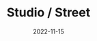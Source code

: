 ---
title: "Studio / Street"
shortTitle: "Fashion"
slug: "/fashion"
category: "Fashion"
color: "bisque"
cover: "./projects-fashion-001.jpg"
date: "2022-11-15"
---